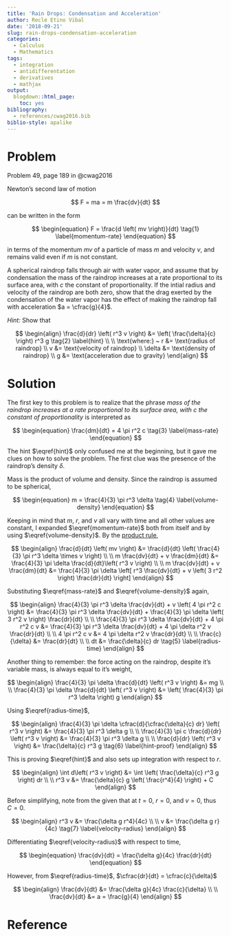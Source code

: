 ```yaml
---
title: 'Rain Drops: Condensation and Acceleration'
author: Recle Etino Vibal
date: '2018-09-21'
slug: rain-drops-condensation-acceleration
categories:
  - Calculus
  - Mathematics
tags:
  - integration
  - antidifferentation
  - derivatives
  - mathjax
output:
  blogdown::html_page:
    toc: yes
bibliography:
  - references/cwag2016.bib
biblio-style: apalike
---
```


# Problem

Problem 49, page 189 in @cwag2016

Newton's second law of motion 

$$
F = ma = m \frac{dv}{dt}
$$ 

can be written in the form 

$$
\begin{equation}
F = \frac{d \left( mv \right)}{dt} \tag{1} \label{momentum-rate}
\end{equation}
$$

in terms of the momentum $mv$ of a particle of mass $m$ and velocity $v$, and remains valid even if $m$ is not constant. 

A spherical raindrop falls through air with water vapor, and assume that by condensation the mass of the raindrop increases at a rate proportional to its surface area, with $c$ the constant of proportionality. If the intial radius and velocity of the raindrop are both zero, show that the drag exerted by the condensation of the water vapor has the effect of making the raindrop fall with acceleration $a = \cfrac{g}{4}$.

*Hint:* Show that

$$
\begin{align}
\frac{d}{dr} \left( r^3 v \right) &= \left( \frac{\delta}{c} \right) r^3 g \tag{2} \label{hint}
\\
\\
\text{where:} ~ r &= \text{radius of raindrop}
\\
v &= \text{velocity of raindrop}
\\
\delta &= \text{density of raindrop}
\\
g &= \text{acceleration due to gravity} 
\end{align}
$$

# Solution

The first key to this problem is to realize that the phrase *mass of the raindrop increases at a rate proportional to its surface area, with $c$ the constant of proportionality* is interpreted as

$$
\begin{equation}
\frac{dm}{dt} = 4 \pi r^2 c \tag{3} \label{mass-rate}
\end{equation}
$$

The hint $\eqref{hint}$ only confused me at the beginning, but it gave me clues on how to solve the problem. The first clue was the presence of the raindrop's density $\delta$.

Mass is the product of volume and density. Since the raindrop is assumed to be spherical,

$$
\begin{equation}
m = \frac{4}{3} \pi r^3 \delta \tag{4} \label{volume-density}
\end{equation}
$$

Keeping in mind that $m$, $r$, and $v$ all vary with time and all other values are constant, I expanded $\eqref{momentum-rate}$ both from itself and by using $\eqref{volume-density}$. By the [product rule](https://amateurdatasci.rbind.io/blog/deriving-quotient-rule-product-rule/),

$$
\begin{align}
\frac{d}{dt} \left( mv \right) &= \frac{d}{dt} \left( \frac{4}{3} \pi r^3 \delta \times v \right)
\\
\\
m \frac{dv}{dt} + v \frac{dm}{dt} &= \frac{4}{3} \pi \delta \frac{d}{dt}\left( r^3 v \right)
\\
\\
m \frac{dv}{dt} + v \frac{dm}{dt} &= \frac{4}{3} \pi \delta \left[ r^3 \frac{dv}{dt} + v \left( 3 r^2 \right) \frac{dr}{dt} \right]
\end{align}
$$

Substituting $\eqref{mass-rate}$ and $\eqref{volume-density}$ again,

$$
\begin{align}
\frac{4}{3} \pi r^3 \delta \frac{dv}{dt} + v \left( 4 \pi r^2 c \right) &= \frac{4}{3} \pi r^3 \delta \frac{dv}{dt} + \frac{4}{3} \pi \delta \left( 3 r^2 v \right) \frac{dr}{dt}
\\
\\
\frac{4}{3} \pi r^3 \delta \frac{dv}{dt} + 4 \pi r^2 c v &= \frac{4}{3} \pi r^3 \delta \frac{dv}{dt} + 4 \pi \delta r^2 v \frac{dr}{dt}
\\
\\
4 \pi r^2 c v &= 4 \pi \delta r^2 v \frac{dr}{dt}
\\
\\
\frac{c}{\delta} &= \frac{dr}{dt}
\\
\\
dt &= \frac{\delta}{c} dr \tag{5} \label{radius-time}
\end{align}
$$

Another thing to remember: the force acting on the raindrop, despite it's variable mass, is always equal to it's weight,

$$
\begin{align}
\frac{4}{3} \pi \delta \frac{d}{dt} \left( r^3 v \right) &= mg
\\
\\
\frac{4}{3} \pi \delta \frac{d}{dt} \left( r^3 v \right) &= \left( \frac{4}{3} \pi r^3 \delta \right) g
\end{align}
$$

Using $\eqref{radius-time}$,

$$
\begin{align}
\frac{4}{3} \pi \delta \cfrac{d}{\cfrac{\delta}{c} dr} \left( r^3 v \right) &= \frac{4}{3} \pi r^3 \delta g
\\
\\
\frac{4}{3} \pi c \frac{d}{dr} \left( r^3 v \right) &= \frac{4}{3} \pi r^3 \delta g
\\
\\
\frac{d}{dr} \left( r^3 v \right) &= \frac{\delta}{c} r^3 g \tag{6} \label{hint-proof}
\end{align}
$$

This is proving $\eqref{hint}$ and also sets up integration with respect to $r$.

$$
\begin{align}
\int d\left( r^3 v \right) &= \int \left( \frac{\delta}{c} r^3 g \right) dr
\\
\\
r^3 v &= \frac{\delta}{c} g \left( \frac{r^4}{4} \right) + C
\end{align}
$$

Before simplifying, note from the given that at $t = 0$, $r = 0$, and $v = 0$, thus $C = 0$.

$$
\begin{align}
r^3 v &= \frac{\delta g r^4}{4c}
\\
\\
v &= \frac{\delta g r}{4c} \tag{7} \label{velocity-radius}
\end{align}
$$

Differentiating $\eqref{velocity-radius}$ with respect to time,

$$
\begin{equation}
\frac{dv}{dt} = \frac{\delta g}{4c} \frac{dr}{dt}
\end{equation}
$$

However, from $\eqref{radius-time}$, $\cfrac{dr}{dt} = \cfrac{c}{\delta}$

$$
\begin{align}
\frac{dv}{dt} &= \frac{\delta g}{4c} \frac{c}{\delta}
\\
\\
\frac{dv}{dt} &= a = \frac{g}{4}
\end{align}
$$

# Reference